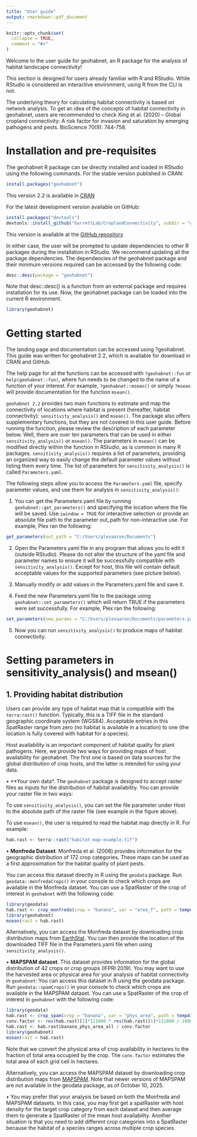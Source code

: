 ```yaml
---
title: "User guide"
output: rmarkdown::pdf_document
---
```


```r
knitr::opts_chunk$set(
  collapse = TRUE,
  comment = "#>"
)
```

Welcome to the user guide for geohabnet, an R package for the analysis of habitat landscape connectivity!

This section is designed for users already familiar with R and RStudio. While RStudio is considered an interactive environment, using R from the CLI is not.

The underlying theory for calculating habitat connectivity is based on network analysis. To get an idea of the concepts of habitat connectivity in geohabnet, users are recommended to check Xing et al. (2020) – Global cropland connectivity: A risk factor for invasion and saturation by emerging pathogens and pests. BioScience 70(9): 744-758.

# Installation and pre-requisites

The geohabnet R package can be directly installed and loaded in RStudio using the following commands. For the stable version published in CRAN:

```r
install.packages("geohabnet")
```

This version 2.2 is available in [CRAN](https://cran.r-project.org/web/packages/geohabnet/index.html)

For the latest development version available on GitHub:

```r
install.packages("devtools")
devtools::install_github("GarrettLab/CroplandConnectivity", subdir = "geohabnet")
```

This version is available at the [GitHub repository](https://github.com/GarrettLab/HabitatConnectivity)

In either case, the user will be prompted to update dependencies to other R packages during the installation in RStudio. We recommend updating all the package dependencies. The dependencies of the geohabnet package and their minimum versions required can be accessed by the following code:

```r
desc::desc(package = "geohabnet")
```

Note that desc::desc() is a function from an external package and requires installation for its use. Now, the geohabnet package can be loaded into the current R environment.

```r
library(geohabnet)
```

# Getting started

The landing page and documentation can be accessed using ?geohabnet. This guide was written for geohabnet 2.2, which is available for download in CRAN and GitHub.

The help page for all the functions can be accessed with `?geohabnet::fun` or `help(geohabnet::fun)`, where fun needs to be changed to the name of a function of your interest. For example, `?geohabnet::msean()` or simply `?msean` will provide documentation for the function `msean()`.

`geohabnet 2.2` provides two main functions to estimate and map the connectivity of locations where habitat is present (hereafter, habitat connectivity): `sensitivity_analysis()` and `msean()`. The package also offers supplementary functions, but they are not covered in this user guide. Before running the function, please review the description of each parameter below. Well, there are over ten parameters that can be used in either `sensitivity_analysis()` or `msean()`. The parameters in `msean()` can be modified directly within the function in RStudio, as is common in many R packages. `sensitivity_analysis()` requires a list of parameters, providing an organized way to easily change the default parameter values without listing them every time. The list of parameters for `sensitivity_analysis()` is called `Parameters.yaml`.

The following steps allow you to access the `Parameters.yaml` file, specify parameter values, and use them for analysis in `sensitivity_analysis()`:

1.  You can get the Parameters.yaml file by running `geohabnet::get_parameters()` and specifying the location where the file will be saved. Use `iwindow = TRUE` for interactive selection or provide an absolute file path to the parameter out_path for non-interactive use. For example, Plex ran the following:

```r
get_parameters(out_path = "C:/Users/plexaaron/Documents")
```

2.  Open the Parameters.yaml file in any program that allows you to edit it (outside RStudio). Please do not alter the structure of the yaml file and parameter names to ensure it will be successfully compatible with `sensitivity_analysis()`. Except for host, this file will contain default acceptable values for the supported parameters (see picture below).

3.  Manually modify or add values in the Parameters.yaml file and save it.

4.  Feed the new Parameters.yaml file to the package using `geohabnet::set_parameters()` which will return TRUE if the parameters were set successfully. For example, Plex ran the following:

```r
set_parameters(new_params = "C:/Users/plexaaron/Documents/parameters.yaml")
```

5.  Now you can run `sensitivity_analysis()` to produce maps of habitat connectivity.

# Setting parameters in sensitivity_analysis() and msean()

## 1. Providing habitat distribution

Users can provide any type of habitat map that is compatible with the `terra:rast()` function. Typically, this is a TIFF file in the standard geographic coordinate system (WGS84). Acceptable entries in this SpatRaster range from zero (no habitat is available in a location) to one (the location is fully covered with habitat for a species).

Host availability is an important component of habitat quality for plant pathogens. Here, we provide two ways for providing maps of host availability for geohabnet. The first one is based on data sources for the global distribution of crop hosts, and the latter is intended for using your data.

• \*\*Your own data\*. The `geohabnet` package is designed to accept raster files as inputs for the distribution of habitat availability. You can provide your raster file in two ways:

To use `sensitivity_analysis()`, you can set the file parameter under Host to the absolute path of the raster file (see example in the figure above).

To use `msean()`, the user is required to read the habitat map directly in R. For example:

```r
hab.rast <- terra::rast("habitat-map-example.tif")
```

• **Monfreda Dataset**. Monfreda et al. (2008) provides information for the geographic distribution of 172 crop categories. These maps can be used as a first approximation for the habitat quality of plant pests.

You can access this dataset directly in R using the `geodata` package. Run `geodata::monfredaCrops()` in your console to check which crops are available in the Monfreda dataset. You can use a SpatRaster of the crop of interest in `geohabnet` with the following code:

```r
library(geodata)
hab.rast <- crop_monfreda(crop = "banana", var = "area_f", path = tempdir())
library(geohabnet)
msean(rast = hab.rast)
```

Alternatively, you can access the Monfreda dataset by downloading crop distribution maps from [EarthStat](http://www.earthstat.org/). You can then provide the location of the downloaded TIFF file in the Parameters.yaml file when using `sensitivity_analysis()`.

• **MAPSPAM dataset**. This dataset provides information for the global distribution of 42 crops or crop groups (IFPRI 2019). You may want to use the harvested area or physical area for your analysis of habitat connectivity in `geohabnet`: 
  You can access this dataset in R using the geodata package. Run `geodata::spamCrops()` in your console to check which crops are available in the MAPSPAM dataset. You can use a SpatRaster of the crop of interest in `geohabnet` with the following code: 

```r
library(geodata)
hab.rast <- crop_spam(crop = "banana", var = "phys_area", path = tempdir()
conv.factor <- res(hab.rast)[1]*111000 * res(hab.rast)[1]*111000 / 10000
hab.rast <- hab.rast$banana_phys_area_all / conv.factor
library(geohabnet)
msean(rast = hab.rast)
```


Note that we convert the physical area of crop availability in hectares to the fraction of total area occupied by the crop. The `conv.factor` estimates the total area of each grid cell in hectares.

  Alternatively, you can access the MAPSPAM dataset by downloading crop distribution maps from [MAPSPAM](https://www.mapspam.info/). Note that newer versions of MAPSPAM are not available in the geodata package, as of October 10, 2025.
  
  • You may prefer that your analysis be based on both the Monfreda and MAPSPAM datasets. In this case, you may first get a spatRaster with host density for the target crop category from each dataset and then average them to generate a SpatRaster of the mean host availability. Another situation is that you need to add different crop categories into a SpatRaster because the habitat of a species ranges across multiple crop species.

```r

```
